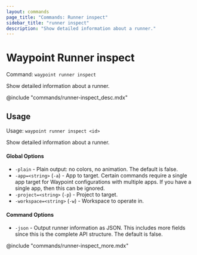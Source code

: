 ```yaml
---
layout: commands
page_title: "Commands: Runner inspect"
sidebar_title: "runner inspect"
description: "Show detailed information about a runner."
---
```


# Waypoint Runner inspect

Command: `waypoint runner inspect`

Show detailed information about a runner.

@include "commands/runner-inspect_desc.mdx"

## Usage

Usage: `waypoint runner inspect <id>`


  Show detailed information about a runner.

#### Global Options

- `-plain` - Plain output: no colors, no animation. The default is false.
- `-app=<string>` (`-a`) - App to target. Certain commands require a single app target for Waypoint configurations with multiple apps. If you have a single app, then this can be ignored.
- `-project=<string>` (`-p`) - Project to target.
- `-workspace=<string>` (`-w`) - Workspace to operate in.

#### Command Options

- `-json` - Output runner information as JSON. This includes more fields since this is the complete API structure. The default is false.

@include "commands/runner-inspect_more.mdx"
